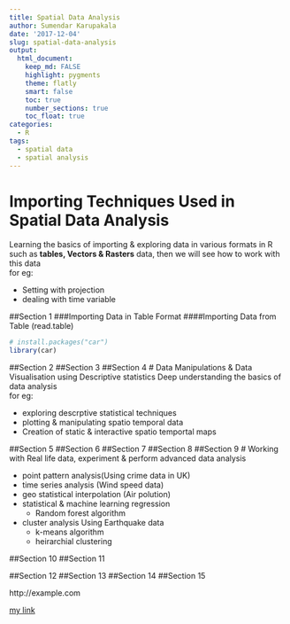 ```yaml
---
title: Spatial Data Analysis
author: Sumendar Karupakala
date: '2017-12-04'
slug: spatial-data-analysis
output:
  html_document:
    keep_md: FALSE
    highlight: pygments
    theme: flatly
    smart: false
    toc: true
    number_sections: true
    toc_float: true
categories:
  - R
tags:
  - spatial data
  - spatial analysis
---
```


# Importing Techniques Used in Spatial Data Analysis 
Learning the basics of importing & exploring data in various formats in R such as **tables, Vectors & Rasters** data, then we will see how to work with this data   
for eg: 

* Setting with projection
* dealing with time variable

##Section 1
###Importing Data in Table Format
####Importing Data from Table (read.table)

```r
# install.packages("car")
library(car)
```

##Section 2
##Section 3
##Section 4
# Data Manipulations & Data Visualisation using Descriptive statistics
Deep understanding the basics of data analysis  
for eg:  

* exploring descrptive statistical techniques 
* plotting & manipulating spatio temporal data 
* Creation of static & interactive spatio temportal maps

##Section 5
##Section 6
##Section 7
##Section 8
##Section 9
# Working with Real life data, experiment & perform advanced data analysis

* point pattern analysis(Using crime data in UK)
* time series analysis (Wind speed data)
* geo statistical interpolation (Air polution)
* statistical & machine learning regression
  * Random forest algorithm
* cluster analysis Using Earthquake data
  * k-means algorithm
  * heirarchial clustering

##Section 10
##Section 11

##Section 12
##Section 13
##Section 14
##Section 15

http://example.com

[my link](https://sumendar.netlify.com/html/2017-12-04-spatial-data-analysis)


